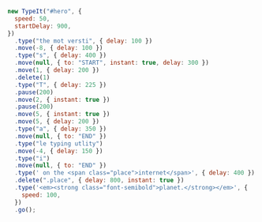
```js
new TypeIt("#hero", {
  speed: 50,
  startDelay: 900,
})
  .type("the mot versti", { delay: 100 })
  .move(-8, { delay: 100 })
  .type("s", { delay: 400 })
  .move(null, { to: "START", instant: true, delay: 300 })
  .move(1, { delay: 200 })
  .delete(1)
  .type("T", { delay: 225 })
  .pause(200)
  .move(2, { instant: true })
  .pause(200)
  .move(5, { instant: true })
  .move(5, { delay: 200 })
  .type("a", { delay: 350 })
  .move(null, { to: "END" })
  .type("le typing utlity")
  .move(-4, { delay: 150 })
  .type("i")
  .move(null, { to: "END" })
  .type(' on the <span class="place">internet</span>', { delay: 400 })
  .delete(".place", { delay: 800, instant: true })
  .type('<em><strong class="font-semibold">planet.</strong></em>', {
    speed: 100,
  })
  .go();
```
